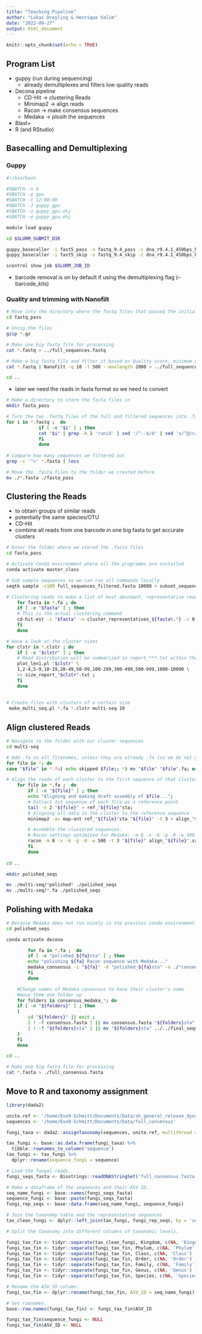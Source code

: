 ```yaml
---
title: "Teaching Pipeline"
author: "Lukas Dreyling & Henrique Valim"
date: "2022-09-27"
output: html_document
---
```


```r
knitr::opts_chunk$set(echo = TRUE)
```

## Program List 

 * guppy (run during sequencing)
    + already demultiplexes and filters low quality reads
 * Decona pipeline
    + CD-Hit &rarr; clustering Reads 
    + Minimap2 &rarr; align reads
    + Racon &rarr; make consensus sequences
    + Medaka &rarr; plosih the sequences
 * Blast+
 * R (and RStudio)
    
## Basecalling and Demultiplexing 

### Guppy 

```bash
#!/bin/bash

#SBATCH -n 4
#SBATCH -p gpu
#SBATCH -t 12:00:00
#SBATCH -J guppy_gpu
#SBATCH -o guppy_gpu.o%j
#SBATCH -e guppy_gpu.e%j

module load guppy

cd $SLURM_SUBMIT_DIR

guppy_basecaller -i fast5_pass -s fastq_9.4_pass -c dna_r9.4.1_450bps_hac.cfg -x "cuda:1" --barcode_kits SQK-RBK001
guppy_basecaller -i fast5_skip -s fastq_9.4_skip -c dna_r9.4.1_450bps_hac.cfg -x "cuda:1" --barcode_kits SQK-RBK001

scontrol show job $SLURM_JOB_ID

```

- barcode removal is on by default if using the demultiplexing flag (--barcode_kits)

### Quality and trimming with Nanofilt  

```bash
# Move into the directory where the fastq files that passed the initial quality control are stored 
cd fastq_pass 

# Unzip the files 
gzip *.gz

# Make one big fastq file for processing 
cat *.fastq > ../full_sequences.fastq

# Make a big fastq file and filter it based on Quality score, minimum and maximum length
cat *.fastq | NanoFilt -q 10 -l 500 --maxlength 2000 > ../full_sequences_filtered.fastq

cd ..
```


 * later we need the reads in fasta format so we need to convert 
```bash
# Make a directory to store the fasta files in 
mkdir fasta_pass

# Turn the two .fastq files of the full and filtered sequences into .fasta files
for i in *.fastq ;  do
            if [ -e "$i" ] ; then
            cat "$i" | grep -A 1 'runid' | sed '/^--$/d' | sed 's/^@/>/' | awk '{print $1}' > "${i%%.*}.fasta" ; 
            fi
            done
            
# Compare how many sequences we filtered out
grep -c '^>' *.fasta | less

# Move the .fasta files to the folder we created before.
mv ./*.fasta ./fasta_pass

```

## Clustering the Reads

 * to obtain groups of similar reads 
 * potentially the same species/OTU
 * CD-Hit
 * combine all reads from one barcode in one big fasta to get accurate clusters
 
```bash
# Enter the folder where we stored the .fasta files
cd fasta_pass

# Activate Conda environment where all the programms are installed 
conda activate master_class

# Sub sample sequences so we can run all commands locally 
seqtk sample -s100 full_sequences_filtered.fasta 10000 > subset_sequences.fa

# Clustering reads to make a list of most abundant, representative reads
    for fasta in *.fa ; do
    if [ -e "$fasta" ] ; then
    # This is the actual clustering command
    cd-hit-est -i "$fasta" -o cluster_representatives_${fasta%.*} -c 0.8 -n 5 -d 0 -M 0 -T 0 -g 1 > report_"${fasta%.*}.txt"; 
    fi
    done

# Have a look at the cluster sizes
for clstr in *.clstr ; do
    if [ -e "$clstr" ] ; then
    # Read distribution will be summarized in report_***.txt within the folder.
    plot_len1.pl "$clstr" \
    1,2-4,5-9,10-19,20-49,50-99,100-299,300-499,500-999,1000-10000 \
    >> size_report_"$clstr".txt ;
    fi
    done
    
    
# Create files with clusters of a certain size
 make_multi_seq.pl *.fa *.clstr multi-seq 10 

```

## Align clustered Reads

```bash
# Navigate to the folder with our cluster sequences
cd multi-seq

# Add .fa to all filenames, unless they are already .fa (so we do not get into an infinite loop)
for file in *; do 
case "$file" in *.fa) echo skipped $file;; *) mv "$file" "$file".fa; esac; done

# Align the reads of each cluster to the first sequence of that cluster that is the so-called  "parent"/"reference" sequence
    for file in *.fa ;  do
        if [ -e "${file}" ] ; then
        echo "Aligning and making draft assembly of $file...";
        # Extract 1st sequence of each file as a reference point
        tail -n 2 "${file}" > ref_"${file}"sta;
        # Aligning all data in the cluster to the reference sequence
        minimap2 -ax map-ont ref_"${file}"sta "${file}" -t 3 > align_"${file}".sam ;

        # Assemble the clustered sequences.
        # Racon settings optimized for Medaka: -m 8 -x -6 -g -8 -w 500
        racon -m 8 -x -6 -g -8 -w 500 -t 3 "${file}" align_"${file}".sam ref_"${file}"sta > polished_"${file}"sta ;
        fi
        done
        
cd .. 

mkdir polished_seqs 

mv ./multi-seq/*polished* ./polished_seqs
mv ./multi-seq/*.fa ./polished_seqs
```

## Polishing with Medaka

```bash
# Because Medaka does not run nicely in the previous conda environment we will need to move to another
cd polished_seqs

conda activate decona 

        for fa in *.fa ;  do
        if [ -e "polished_${fa}sta" ] ; then
        echo "polishing ${fa} Racon sequence with Medaka..."
        medaka_consensus -i "${fa}" -d "polished_${fa}sta" -o ./"consensus_medaka_${fa}" -t 10 ;
        fi
        done

    #Change names of Medaka consensus to have their cluster's name
    #move them one folder up
    for folders in consensus_medaka_*; do
    if [ -e "${folders}" ] ; then
    (
        cd "${folders}" || exit ;
        [ ! -f consensus.fasta ] || mv consensus.fasta "${folders}sta"
        [ ! -f "${folders}sta" ] || mv "${folders}sta" ../../final_seqs
    )
    fi
    done

cd .. 

# Make one big fasta file for processing 
cat *.fasta > ./full_consensus.fasta
```

## Move to R and taxonomy assignment 

```R
library(dada2)

unite.ref <- '/home/Evo9-Schmitt/Documents/Data/sh_general_release_dynamic_27.10.2022.fasta'
sequences <- '/home/Evo9-Schmitt/Documents/Data/full_consensus'

fungi_taxa <- dada2::assignTaxonomy(sequences, unite.ref, multithread = TRUE, tryRC = TRUE, minBoot = 80)

tax_fungi <- base::as.data.frame(fungi_taxa) %>%
  tibble::rownames_to_column('sequence')
tax_fungi <- tax_fungi %>%
  dplyr::rename(sequence_fungi = sequence)

# Load the fungal reads.
fungi_seqs_fasta <- Biostrings::readDNAStringSet('full_consensus.fasta')

# Make a dataframe of the sequences and their ASV ID. 
seq_name_fungi <- base::names(fungi_seqs_fasta)
sequence_fungi <- base::paste(fungi_seqs_fasta)
fungi_rep_seqs <- base::data.frame(seq_name_fungi, sequence_fungi)

# Join the taxonomy table and the representative sequences
tax_clean_fungi <- dplyr::left_join(tax_fungi, fungi_rep_seqs, by = 'sequence_fungi')

# Split the taxonomy into different columns of taxonomic levels.

fungi_tax_fin <- tidyr::separate(tax_clean_fungi, Kingdom, c(NA, 'Kingdom') , sep = '__')
fungi_tax_fin <- tidyr::separate(fungi_tax_fin, Phylum, c(NA, 'Phylum') , sep = '__')
fungi_tax_fin <- tidyr::separate(fungi_tax_fin, Class, c(NA, 'Class') , sep = '__')
fungi_tax_fin <- tidyr::separate(fungi_tax_fin, Order, c(NA, 'Order') , sep = '__')
fungi_tax_fin <- tidyr::separate(fungi_tax_fin, Family, c(NA, 'Family') , sep = '__')
fungi_tax_fin <- tidyr::separate(fungi_tax_fin, Genus, c(NA, 'Genus') , sep = '__')
fungi_tax_fin <- tidyr::separate(fungi_tax_fin, Species, c(NA, 'Species') , sep = '__')

# Rename the ASV_ID column. 
fungi_tax_fin <- dplyr::rename(fungi_tax_fin, ASV_ID = seq_name_fungi)

# Set rownames.
base::row.names(fungi_tax_fin) <- fungi_tax_fin$ASV_ID

fungi_tax_fin$sequence_fungi <- NULL
fungi_tax_fin$ASV_ID <- NULL

```

